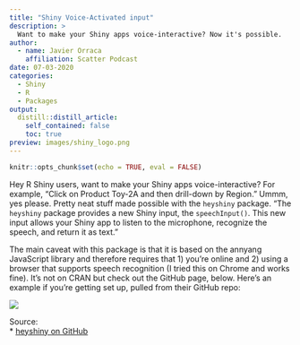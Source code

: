 ```yaml
---
title: "Shiny Voice-Activated input"
description: > 
  Want to make your Shiny apps voice-interactive? Now it's possible.
author:
  - name: Javier Orraca
    affiliation: Scatter Podcast
date: 07-03-2020
categories:
  - Shiny
  - R
  - Packages
output:
  distill::distill_article:
    self_contained: false
    toc: true
preview: images/shiny_logo.png
---
```


```r
knitr::opts_chunk$set(echo = TRUE, eval = FALSE)
```

Hey R Shiny users, want to make your Shiny apps voice-interactive? For example, "Click on Product Toy-2A and then drill-down by Region." Ummm, yes please. Pretty neat stuff made possible with the `heyshiny` package. "The `heyshiny` package provides a new Shiny input, the `speechInput()`. This new input allows your Shiny app to listen to the microphone, recognize the speech, and return it as text."

The main caveat with this package is that it is based on the annyang JavaScript library and therefore requires that 1) you're online and 2) using a browser that supports speech recognition (I tried this on Chrome and works fine). It's not on CRAN but check out the GitHub page, below. Here's an example if you're getting set up, pulled from their GitHub repo:

![](./images/heyshiny_code.png)

Source:<br>
* [heyshiny on GitHub](https://github.com/jcrodriguez1989/heyshiny)